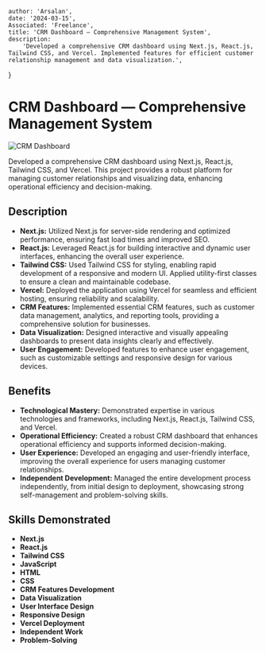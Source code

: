 
    author: 'Arsalan',
    date: '2024-03-15',
    Associated: 'Freelance',
    title: 'CRM Dashboard — Comprehensive Management System',
    description:
        'Developed a comprehensive CRM dashboard using Next.js, React.js, Tailwind CSS, and Vercel. Implemented features for efficient customer relationship management and data visualization.',
}


# CRM Dashboard — Comprehensive Management System

<Image src={myKidsJunk} alt="CRM Dashboard" />

Developed a comprehensive CRM dashboard using Next.js, React.js, Tailwind CSS, and Vercel. This project provides a robust platform for managing customer relationships and visualizing data, enhancing operational efficiency and decision-making.

## Description

- **Next.js:** Utilized Next.js for server-side rendering and optimized performance, ensuring fast load times and improved SEO.
- **React.js:** Leveraged React.js for building interactive and dynamic user interfaces, enhancing the overall user experience.
- **Tailwind CSS:** Used Tailwind CSS for styling, enabling rapid development of a responsive and modern UI. Applied utility-first classes to ensure a clean and maintainable codebase.
- **Vercel:** Deployed the application using Vercel for seamless and efficient hosting, ensuring reliability and scalability.
- **CRM Features:** Implemented essential CRM features, such as customer data management, analytics, and reporting tools, providing a comprehensive solution for businesses.
- **Data Visualization:** Designed interactive and visually appealing dashboards to present data insights clearly and effectively.
- **User Engagement:** Developed features to enhance user engagement, such as customizable settings and responsive design for various devices.

## Benefits

- **Technological Mastery:** Demonstrated expertise in various technologies and frameworks, including Next.js, React.js, Tailwind CSS, and Vercel.
- **Operational Efficiency:** Created a robust CRM dashboard that enhances operational efficiency and supports informed decision-making.
- **User Experience:** Developed an engaging and user-friendly interface, improving the overall experience for users managing customer relationships.
- **Independent Development:** Managed the entire development process independently, from initial design to deployment, showcasing strong self-management and problem-solving skills.

## Skills Demonstrated

- **Next.js**
- **React.js**
- **Tailwind CSS**
- **JavaScript**
- **HTML**
- **CSS**
- **CRM Features Development**
- **Data Visualization**
- **User Interface Design**
- **Responsive Design**
- **Vercel Deployment**
- **Independent Work**
- **Problem-Solving**

